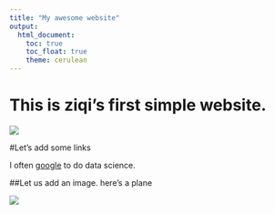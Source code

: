 ```yaml
---
title: "My awesome website"
output: 
  html_document:
    toc: true
    toc_float: true
    theme: cerulean
---
```


# This is ziqi's first simple website.

![](https://media.giphy.com/media/drXGoW1iudhKw/giphy.gif)

#Let's add some links

I often [google](www.google.com) to do data science.



##Let us add an image.
here's a plane

![](IMG_0238.jpg)



